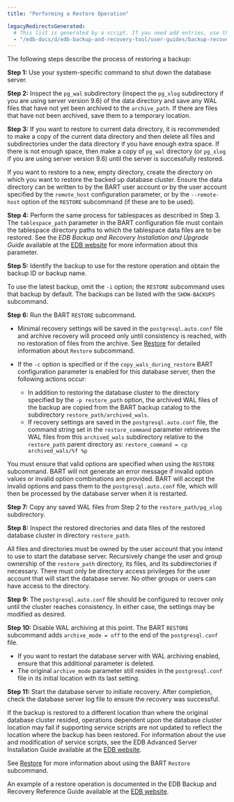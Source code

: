 ```yaml
---
title: "Performing a Restore Operation"

legacyRedirectsGenerated:
  # This list is generated by a script. If you need add entries, use the `legacyRedirects` key.
  - "/edb-docs/d/edb-backup-and-recovery-tool/user-guides/backup-recovery-guide/2.6.1/performing_a_restore_operation.html"
---
```


<div id="performing_a_restore_operation" class="registered_link"></div>

The following steps describe the process of restoring a backup:

**Step 1:** Use your system-specific command to shut down the database server.

**Step 2:** Inspect the `pg_wal` subdirectory (inspect the `pg_xlog` subdirectory if you are using server version 9.6) of the data directory and save any WAL files that have not yet been archived to the `archive_path`. If there are files that have not been archived, save them to a temporary location.

**Step 3:** If you want to restore to current data directory, it is recommended to make a copy of the current data directory and then delete all files and subdirectories under the data directory if you have enough extra space. If there is not enough space, then make a copy of `pg_wal` directory (or `pg_xlog` if you are using server version 9.6) until the server is successfully restored.

If you want to restore to a new, empty directory, create the directory on which you want to restore the backed up database cluster. Ensure the data directory can be written to by the BART user account or by the user account specified by the `remote_host` configuration parameter, or by the `--remote-host` option of the `RESTORE` subcommand (if these are to be used).

**Step 4:** Perform the same process for tablespaces as described in Step 3. The `tablespace_path` parameter in the BART configuration file must contain the tablespace directory paths to which the tablespace data files are to be restored. See the *EDB Backup and Recovery Installation and Upgrade Guide* available at the [EDB website](/bart/latest/bart_inst/) for more information about this parameter.

**Step 5:** Identify the backup to use for the restore operation and obtain the backup ID or backup name.

To use the latest backup, omit the `-i` option; the `RESTORE` subcommand uses that backup by default. The backups can be listed with the `SHOW-BACKUPS` subcommand.

**Step 6:** Run the BART `RESTORE` subcommand.

-   Minimal recovery settings will be saved in the `postgresql.auto.conf` file and archive recovery will proceed only until consistency is reached, with no restoration of files from the archive. See [Restore](../03_basic_bart_subcommand_usage/08_restore/#restore) for detailed information about `Restore` subcommand.

-   If the `-c` option is specified or if the `copy_wals_during_restore` BART configuration parameter is enabled for this database server, then the following actions occur:

    -   In addition to restoring the database cluster to the directory specified by the `-p restore_path` option, the archived WAL files of the backup are copied from the BART backup catalog to the subdirectory `restore_path/archived_wals`.
    -   If recovery settings are saved in the `postgresql.auto.conf` file, the command string set in the `restore_command` parameter retrieves the WAL files from this `archived_wals` subdirectory relative to the `restore_path` parent directory as: `restore_command = cp archived_wals/%f %p`

You must ensure that valid options are specified when using the `RESTORE` subcommand. BART will not generate an error message if invalid option values or invalid option combinations are provided. BART will accept the invalid options and pass them to the `postgresql.auto.conf` file, which will then be processed by the database server when it is restarted.

**Step 7:** Copy any saved WAL files from Step 2 to the `restore_path/pg_xlog` subdirectory.

**Step 8:** Inspect the restored directories and data files of the restored database cluster in directory `restore_path`.

All files and directories must be owned by the user account that you intend to use to start the database server. Recursively change the user and group ownership of the `restore_path` directory, its files, and its subdirectories if necessary. There must only be directory access privileges for the user account that will start the database server. No other groups or users can have access to the directory.

**Step 9:** The `postgresql.auto.conf` file should be configured to recover only until the cluster reaches consistency. In either case, the settings may be modified as desired.

**Step 10:** Disable WAL archiving at this point. The BART `RESTORE` subcommand adds `archive_mode = off` to the end of the `postgresql.conf` file.

-   If you want to restart the database server with WAL archiving enabled, ensure that this additional parameter is deleted.
-   The original `archive_mode` parameter still resides in the `postgresql.conf` file in its initial location with its last setting.

**Step 11:** Start the database server to initiate recovery. After completion, check the database server log file to ensure the recovery was successful.

If the backup is restored to a different location than where the original database cluster resided, operations dependent upon the database cluster location may fail if supporting service scripts are not updated to reflect the location where the backup has been restored. For information about the use and modification of service scripts, see the EDB Advanced Server Installation Guide available at the [EDB website](/epas/latest/).

See [Restore](../03_basic_bart_subcommand_usage/08_restore/#restore) for more information about using the BART `Restore` subcommand.

An example of a restore operation is documented in the EDB Backup and Recovery Reference Guide available at the [EDB website](/bart/latest/bart_ref/).
